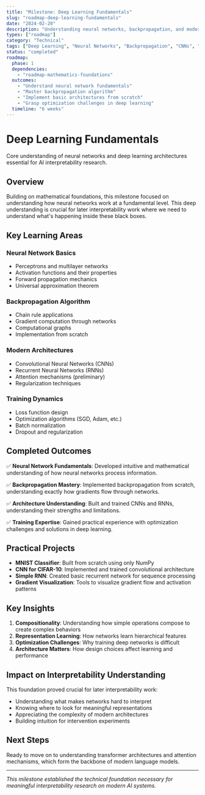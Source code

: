 ```yaml
---
title: "Milestone: Deep Learning Fundamentals"
slug: "roadmap-deep-learning-fundamentals"
date: "2024-02-20"
description: "Understanding neural networks, backpropagation, and modern deep learning architectures as preparation for interpretability research."
types: ["roadmap"]
category: "Technical"
tags: ["Deep Learning", "Neural Networks", "Backpropagation", "CNNs", "RNNs"]
status: "completed"
roadmap:
  phase: 1
  dependencies:
    - "roadmap-mathematics-foundations"
  outcomes:
    - "Understand neural network fundamentals"
    - "Master backpropagation algorithm"
    - "Implement basic architectures from scratch"
    - "Grasp optimization challenges in deep learning"
  timeline: "6 weeks"
---
```


# Deep Learning Fundamentals

Core understanding of neural networks and deep learning architectures essential for AI interpretability research.

## Overview

Building on mathematical foundations, this milestone focused on understanding how neural networks work at a fundamental level. This deep understanding is crucial for later interpretability work where we need to understand what's happening inside these black boxes.

## Key Learning Areas

### Neural Network Basics

- Perceptrons and multilayer networks
- Activation functions and their properties
- Forward propagation mechanics
- Universal approximation theorem

### Backpropagation Algorithm

- Chain rule applications
- Gradient computation through networks
- Computational graphs
- Implementation from scratch

### Modern Architectures

- Convolutional Neural Networks (CNNs)
- Recurrent Neural Networks (RNNs)
- Attention mechanisms (preliminary)
- Regularization techniques

### Training Dynamics

- Loss function design
- Optimization algorithms (SGD, Adam, etc.)
- Batch normalization
- Dropout and regularization

## Completed Outcomes

✅ **Neural Network Fundamentals**: Developed intuitive and mathematical understanding of how neural networks process information.

✅ **Backpropagation Mastery**: Implemented backpropagation from scratch, understanding exactly how gradients flow through networks.

✅ **Architecture Understanding**: Built and trained CNNs and RNNs, understanding their strengths and limitations.

✅ **Training Expertise**: Gained practical experience with optimization challenges and solutions in deep learning.

## Practical Projects

- **MNIST Classifier**: Built from scratch using only NumPy
- **CNN for CIFAR-10**: Implemented and trained convolutional architecture
- **Simple RNN**: Created basic recurrent network for sequence processing
- **Gradient Visualization**: Tools to visualize gradient flow and activation patterns

## Key Insights

1. **Compositionality**: Understanding how simple operations compose to create complex behaviors
2. **Representation Learning**: How networks learn hierarchical features
3. **Optimization Challenges**: Why training deep networks is difficult
4. **Architecture Matters**: How design choices affect learning and performance

## Impact on Interpretability Understanding

This foundation proved crucial for later interpretability work:

- Understanding what makes networks hard to interpret
- Knowing where to look for meaningful representations
- Appreciating the complexity of modern architectures
- Building intuition for intervention experiments

## Next Steps

Ready to move on to understanding transformer architectures and attention mechanisms, which form the backbone of modern language models.

---

_This milestone established the technical foundation necessary for meaningful interpretability research on modern AI systems._
